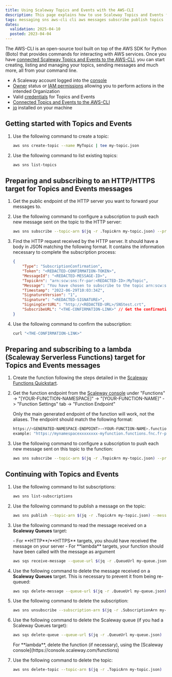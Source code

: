 ```yaml
---
title: Using Scaleway Topics and Events with the AWS-CLI
description: This page explains how to use Scaleway Topics and Events for creating topics and sending and receiving messages with the AWS CLI
tags: messaging sns aws-cli cli aws messages subscribe publish topics
dates:
  validation: 2025-04-10
  posted: 2023-04-04
---
```



The AWS-CLI is an open-source tool built on top of the AWS SDK for Python (Boto) that provides commands for interacting with AWS services. Once you have [connected Scaleway Topics and Events to the AWS-CLI](/topics-and-events/api-cli/connect-aws-cli/), you can start creating, listing and managing your topics, sending messages and much more, all from your command line.

<Requirements />

- A Scaleway account logged into the [console](https://console.scaleway.com)
- [Owner](/iam/concepts/#owner) status or [IAM permissions](/iam/concepts/#permission) allowing you to perform actions in the intended Organization
- Valid [credentials](/topics-and-events/how-to/create-credentials/) for Topics and Events
- [Connected Topics and Events to the AWS-CLI](/topics-and-events/api-cli/connect-aws-cli/)
- [jq](https://stedolan.github.io/jq/download/) installed on your machine


## Getting started with Topics and Events

1. Use the following command to create a topic:

    ```sh
    aws sns create-topic --name MyTopic | tee my-topic.json
    ```

2. Use the following command to list existing topics:

    ```sh
    aws sns list-topics
    ```

## Preparing and subscribing to an HTTP/HTTPS target for Topics and Events messages

1. Get the public endpoint of the HTTP server you want to forward your messages to.

2. Use the following command to configure a subscription to push each new message sent on the topic to the HTTP server:

    ```sh
    aws sns subscribe --topic-arn $(jq -r .TopicArn my-topic.json) --protocol http --notification-endpoint <YOUR-HTTP-ENDPOINT> | tee my-subscription.json
    ```

3. Find the HTTP request received by the HTTP server. It should have a body in JSON matching the following format. It contains the information necessary to complete the subscription process:

    ```json
    {
        "Type": "SubscriptionConfirmation",
        "Token": "<REDACTED-CONFIRMATION-TOKEN>",
        "MessageId": "<REDACTED-MESSAGE-ID>",
        "TopicArn": "arn:scw:sns:fr-par:<REDACTED-ID>:MyTopic",
        "Message": "You have chosen to subscribe to the topic arn:scw:sns:fr-par:<REDACTED-ID>:MyTopic.\nTo confirm the subscription, visit the SubscribeURL included in this message.",
        "Timestamp": "2022-06-29T10:03:34Z",
        "SignatureVersion": "1",
        "Signature": "<REDACTED-SIGNATURE>",
        "SigningCertURL": "http://<REDACTED-URL>/SNStest.crt",
        "SubscribeURL": "<THE-CONFIRMATION-LINK>" // Get the confirmation link located here
    }
    ```

4. Use the following command to confirm the subscription:

    ```sh
    curl "<THE-CONFIRMATION-LINK>"
    ```

## Preparing and subscribing to a lambda (Scaleway Serverless Functions) target for Topics and Events messages

1. Create the function following the steps detailed in the [Scaleway Functions Quickstart](/serverless-functions/quickstart/).

2. Get the function endpoint from the [Scaleway console](https://console.scaleway.com/functions) under "Functions" -> "[YOUR-FUNCTION-NAMESPACE]" -> "[YOUR-FUNCTION-NAME]" -> "Function Settings" tab -> "Function Endpoint"

    <Message type="important">
    Only the main generated endpoint of the function will work, not the aliases. The endpoint should match the following format:

    ```sh
    https://<GENERATED-NAMESPACE-ENDPOINT>-<YOUR-FUNCTION-NAME>.functions.fnc.fr-par.scw.cloud
    example: "https://mynamespacexxxxxxxx-myfunction.functions.fnc.fr-par.scw.cloud)"
    ```
    </Message>

3. Use the following command to configure a subscription to push each new message sent on this topic to the function:

    ```sh
    aws sns subscribe --topic-arn $(jq -r .TopicArn my-topic.json) --protocol lambda --notification-endpoint <YOUR-FUNCTION-ENDPOINT> | tee my-subscription.json

    ```
    
## Continuing with Topics and Events

1. Use the following command to list subscriptions:

    ```sh
    aws sns list-subscriptions
    ```

2. Use the following command to publish a message on the topic:

    ```sh
    aws sns publish --topic-arn $(jq -r .TopicArn my-topic.json) --message "Hello world!" --message-deduplication-id $(date +%s)
    ```

3. Use the following command to read the message received on a **Scaleway Queues** target:

    <Message type ="note">
        - For **HTTP**/**HTTPS** targets, you should have received the message on your server
        - For **lambda** targets, your function should have been called with the message as argument
    </Message>

    ```sh
    aws sqs receive-message --queue-url $(jq -r .QueueUrl my-queue.json) | tee message1.json
    ```

4. Use the following command to delete the message received on a **Scaleway Queues** target. This is necessary to prevent it from being re-queued:

    ```sh
    aws sqs delete-message --queue-url $(jq -r .QueueUrl my-queue.json) --receipt-handle $(jq -r .Messages[0].ReceiptHandle message1.json)
    ```

5. Use the following command to delete the subscription:

    ```sh
    aws sns unsubscribe --subscription-arn $(jq -r .SubscriptionArn my-subscription.json)
    ```

6. Use the following command to delete the Scaleway queue (if you had a Scaleway Queues target):

    ```sh
    aws sqs delete-queue --queue-url $(jq -r .QueueUrl my-queue.json)
    ```

    <Message type="tip">
    For **lambda**, delete the function (if necessary), using the [Scaleway console](https://console.scaleway.com/functions)
    </Message>

7. Use the following command to delete the topic:

    ```sh
    aws sns delete-topic --topic-arn $(jq -r .TopicArn my-topic.json)
    ```
